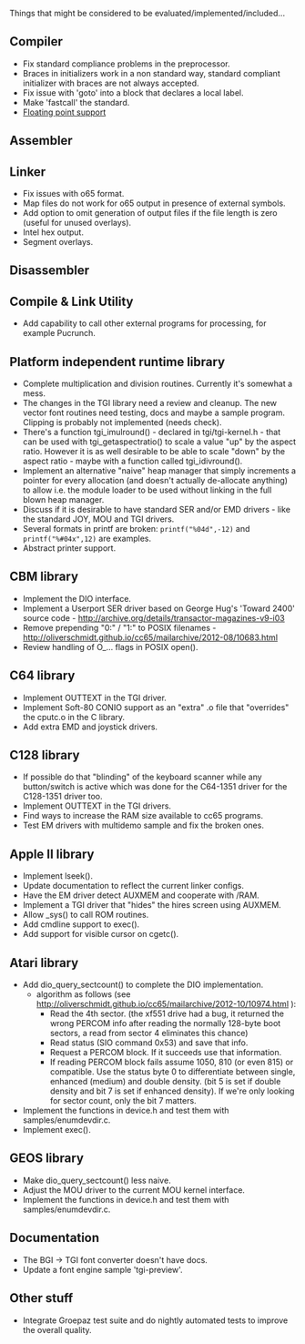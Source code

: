 Things that might be considered to be evaluated/implemented/included...

== Compiler ==
* Fix standard compliance problems in the preprocessor.
* Braces in initializers work in a non standard way, standard compliant initializer with braces are not always accepted.
* Fix issue with 'goto' into a block that declares a local label.
* Make 'fastcall' the standard.
* [[Roadmap|Floating point support]]

== Assembler ==

== Linker ==
* Fix issues with o65 format.
* Map files do not work for o65 output in presence of external symbols. 
* Add option to omit generation of output files if the file length is zero (useful for unused overlays).
* Intel hex output.
* Segment overlays.

== Disassembler ==

== Compile & Link Utility ==
* Add capability to call other external programs for processing, for example Pucrunch.

== Platform independent runtime library ==
* Complete multiplication and division routines. Currently it's somewhat a mess.
* The changes in the TGI library need a review and cleanup. The new vector font routines need testing, docs and maybe a sample program. Clipping is probably not implemented (needs check).
* There's a function tgi_imulround() - declared in tgi/tgi-kernel.h - that can be used with tgi_getaspectratio() to scale a value "up" by the aspect ratio. However it is as well desirable to be able to scale "down" by the aspect ratio - maybe with a function called tgi_idivround().
* Implement an alternative "naive" heap manager that simply increments a pointer for every allocation (and doesn't actually de-allocate anything) to allow i.e. the module loader to be used without linking in the full blown heap manager.
* Discuss if it is desirable to have standard SER and/or EMD drivers - like the standard JOY, MOU and TGI drivers.
* Several formats in printf are broken: <code>printf("%04d",-12)</code> and <code>printf("%#04x",12)</code> are examples.
* Abstract printer support.

== CBM library ==
* Implement the DIO interface.
* Implement a Userport SER driver based on George Hug's 'Toward 2400' source code - http://archive.org/details/transactor-magazines-v9-i03
* Remove prepending "0:" / "1:" to POSIX filenames - http://oliverschmidt.github.io/cc65/mailarchive/2012-08/10683.html
* Review handling of O_... flags in POSIX open().

== C64 library ==
* Implement OUTTEXT in the TGI driver.
* Implement Soft-80 CONIO support as an "extra" .o file that "overrides" the cputc.o in the C library.
* Add extra EMD and joystick drivers.

== C128 library ==
* If possible do that "blinding" of the keyboard scanner while any button/switch is active which was done for the C64-1351 driver for the C128-1351 driver too.
* Implement OUTTEXT in the TGI drivers.
* Find ways to increase the RAM size available to cc65 programs.
* Test EM drivers with multidemo sample and fix the broken ones.

== Apple II library ==
* Implement lseek().
* Update documentation to reflect the current linker configs.
* Have the EM driver detect AUXMEM and cooperate with /RAM.
* Implement a TGI driver that "hides" the hires screen using AUXMEM.
* Allow _sys() to call ROM routines.
* Add cmdline support to exec().
* Add support for visible cursor on cgetc().

== Atari library ==
* Add dio_query_sectcount() to complete the DIO implementation.
** algorithm as follows (see http://oliverschmidt.github.io/cc65/mailarchive/2012-10/10974.html ):
*** Read the 4th sector. (the xf551 drive had a bug, it returned the wrong PERCOM info after reading the normally 128-byte boot sectors, a read from sector 4 eliminates this chance)
*** Read status (SIO command 0x53) and save that info.
*** Request a PERCOM block. If it succeeds use that information.
*** If reading PERCOM block fails assume 1050, 810 (or even 815) or compatible. Use the status byte 0 to differentiate between single, enhanced (medium) and double density. (bit 5 is set if double density and bit 7 is set if enhanced density). If we're only looking for sector count, only the bit 7 matters.
* Implement the functions in device.h and test them with samples/enumdevdir.c.
* Implement exec().

== GEOS library ==
* Make dio_query_sectcount() less naive.
* Adjust the MOU driver to the current MOU kernel interface.
* Implement the functions in device.h and test them with samples/enumdevdir.c.

== Documentation ==
* The BGI → TGI font converter doesn't have docs.
* Update a font engine sample 'tgi-preview'.

== Other stuff ==
* Integrate Groepaz test suite and do nightly automated tests to improve the overall quality.
